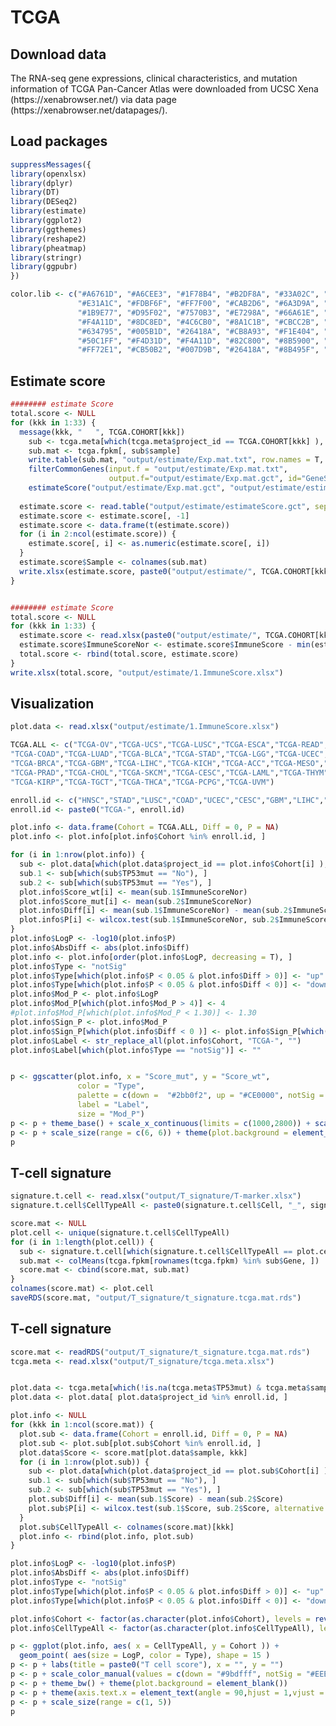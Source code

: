 # TCGA

## Download data

The RNA-seq gene expressions, clinical characteristics, and mutation information of TCGA Pan-Cancer Atlas were downloaded from UCSC Xena (https://xenabrowser.net/) via data page (https://xenabrowser.net/datapages/).


## Load packages

``` r

suppressMessages({
library(openxlsx)
library(dplyr)
library(DT)
library(DESeq2)
library(estimate)
library(ggplot2)
library(ggthemes)
library(reshape2)
library(pheatmap)
library(stringr)
library(ggpubr)
})

color.lib <- c("#A6761D", "#A6CEE3", "#1F78B4", "#B2DF8A", "#33A02C", "#FB9A99", 
               "#E31A1C", "#FDBF6F", "#FF7F00", "#CAB2D6", "#6A3D9A", "#F4B3BE",
               "#1B9E77", "#D95F02", "#7570B3", "#E7298A", "#66A61E", "#E6AB02", 
               "#F4A11D", "#8DC8ED", "#4C6CB0", "#8A1C1B", "#CBCC2B", "#EA644C",
               "#634795", "#005B1D", "#26418A", "#CB8A93", "#F1E404", "#E22826",
               "#50C1FF", "#F4D31D", "#F4A11D", "#82C800", "#8B5900", "#858ED1",
               "#FF72E1", "#CB50B2", "#007D9B", "#26418A", "#8B495F", "#FF394B")

```


## Estimate score

``` r


######## estimate Score
total.score <- NULL
for (kkk in 1:33) {
  message(kkk, "   ", TCGA.COHORT[kkk])
    sub <- tcga.meta[which(tcga.meta$project_id == TCGA.COHORT[kkk] ), ]
    sub.mat <- tcga.fpkm[, sub$sample]
    write.table(sub.mat, "output/estimate/Exp.mat.txt", row.names = T, col.names = T, sep = "\t", quote = F)
    filterCommonGenes(input.f = "output/estimate/Exp.mat.txt", 
                      output.f="output/estimate/Exp.mat.gct", id="GeneSymbol")
    estimateScore("output/estimate/Exp.mat.gct", "output/estimate/estimateScore.gct", platform="affymetrix")
  
  estimate.score <- read.table("output/estimate/estimateScore.gct", sep = "\t", header = T, row.names = 1, check.names = F)
  estimate.score <- estimate.score[, -1]
  estimate.score <- data.frame(t(estimate.score))
  for (i in 2:ncol(estimate.score)) {
    estimate.score[, i] <- as.numeric(estimate.score[, i])
  }
  estimate.score$Sample <- colnames(sub.mat)
  write.xlsx(estimate.score, paste0("output/estimate/", TCGA.COHORT[kkk], ".estimate.xlsx"))
}


######## estimate Score
total.score <- NULL
for (kkk in 1:33) {
  estimate.score <- read.xlsx(paste0("output/estimate/", TCGA.COHORT[kkk], ".estimate.xlsx"))
  estimate.score$ImmuneScoreNor <- estimate.score$ImmuneScore - min(estimate.score$ImmuneScore)
  total.score <- rbind(total.score, estimate.score)
}
write.xlsx(total.score, "output/estimate/1.ImmuneScore.xlsx")


```


## Visualization

``` r

plot.data <- read.xlsx("output/estimate/1.ImmuneScore.xlsx")

TCGA.ALL <- c("TCGA-OV","TCGA-UCS","TCGA-LUSC","TCGA-ESCA","TCGA-READ","TCGA-HNSC","TCGA-PAAD",
"TCGA-COAD","TCGA-LUAD","TCGA-BLCA","TCGA-STAD","TCGA-LGG","TCGA-UCEC","TCGA-SARC",
"TCGA-BRCA","TCGA-GBM","TCGA-LIHC","TCGA-KICH","TCGA-ACC","TCGA-MESO","TCGA-DLBC",
"TCGA-PRAD","TCGA-CHOL","TCGA-SKCM","TCGA-CESC","TCGA-LAML","TCGA-THYM","TCGA-KIRC",
"TCGA-KIRP","TCGA-TGCT","TCGA-THCA","TCGA-PCPG","TCGA-UVM")

enroll.id <- c("HNSC","STAD","LUSC","COAD","UCEC","CESC","GBM","LIHC","LUAD","SKCM","ESCA","OV","READ","LAML","PAAD","BLCA","PRAD","SARC","LGG","BRCA")
enroll.id <- paste0("TCGA-", enroll.id)

plot.info <- data.frame(Cohort = TCGA.ALL, Diff = 0, P = NA)
plot.info <- plot.info[plot.info$Cohort %in% enroll.id, ]

for (i in 1:nrow(plot.info)) {
  sub <- plot.data[which(plot.data$project_id == plot.info$Cohort[i] ), ]
  sub.1 <- sub[which(sub$TP53mut == "No"), ]
  sub.2 <- sub[which(sub$TP53mut == "Yes"), ]
  plot.info$Score_wt[i] <- mean(sub.1$ImmuneScoreNor) 
  plot.info$Score_mut[i] <- mean(sub.2$ImmuneScoreNor) 
  plot.info$Diff[i] <- mean(sub.1$ImmuneScoreNor) - mean(sub.2$ImmuneScoreNor)
  plot.info$P[i] <- wilcox.test(sub.1$ImmuneScoreNor, sub.2$ImmuneScoreNor )$p.value
}
plot.info$LogP <- -log10(plot.info$P)
plot.info$AbsDiff <- abs(plot.info$Diff)
plot.info <- plot.info[order(plot.info$LogP, decreasing = T), ]
plot.info$Type <- "notSig"
plot.info$Type[which(plot.info$P < 0.05 & plot.info$Diff > 0)] <- "up"
plot.info$Type[which(plot.info$P < 0.05 & plot.info$Diff < 0)] <- "down"
plot.info$Mod_P <- plot.info$LogP
plot.info$Mod_P[which(plot.info$Mod_P > 4)] <- 4
#plot.info$Mod_P[which(plot.info$Mod_P < 1.30)] <- 1.30
plot.info$Sign_P <- plot.info$Mod_P
plot.info$Sign_P[which(plot.info$Diff < 0 )] <- plot.info$Sign_P[which(plot.info$Diff < 0 )] * -1
plot.info$Label <- str_replace_all(plot.info$Cohort, "TCGA-", "")
plot.info$Label[which(plot.info$Type == "notSig")] <- ""


p <- ggscatter(plot.info, x = "Score_mut", y = "Score_wt",
               color = "Type",
               palette = c(down =  "#2bb0f2", up = "#CE0000", notSig = "#666666"),
               label = "Label",
               size = "Mod_P")
p <- p + theme_base() + scale_x_continuous(limits = c(1000,2800)) + scale_y_continuous(limits = c(1000,2800))
p <- p + scale_size(range = c(6, 6)) + theme(plot.background = element_blank())
p


```


## T-cell signature

``` r

signature.t.cell <- read.xlsx("output/T_signature/T-marker.xlsx")
signature.t.cell$CellTypeAll <- paste0(signature.t.cell$Cell, "_", signature.t.cell$CellType)

score.mat <- NULL
plot.cell <- unique(signature.t.cell$CellTypeAll)
for (i in 1:length(plot.cell)) {
  sub <- signature.t.cell[which(signature.t.cell$CellTypeAll == plot.cell[i]), ]
  sub.mat <- colMeans(tcga.fpkm[rownames(tcga.fpkm) %in% sub$Gene, ])
  score.mat <- cbind(score.mat, sub.mat)
}
colnames(score.mat) <- plot.cell
saveRDS(score.mat, "output/T_signature/t_signature.tcga.mat.rds")

```


## T-cell signature

``` r

score.mat <- readRDS("output/T_signature/t_signature.tcga.mat.rds")
tcga.meta <- read.xlsx("output/T_signature/tcga.meta.xlsx")


plot.data <- tcga.meta[which(!is.na(tcga.meta$TP53mut) & tcga.meta$sample_type == "Primary Tumor"), ]
plot.data <- plot.data[ plot.data$project_id %in% enroll.id, ]

plot.info <- NULL
for (kkk in 1:ncol(score.mat)) {
  plot.sub <- data.frame(Cohort = enroll.id, Diff = 0, P = NA)
  plot.sub <- plot.sub[plot.sub$Cohort %in% enroll.id, ]
  plot.data$Score <- score.mat[plot.data$sample, kkk]
  for (i in 1:nrow(plot.sub)) {
    sub <- plot.data[which(plot.data$project_id == plot.sub$Cohort[i] ), ]
    sub.1 <- sub[which(sub$TP53mut == "No"), ]
    sub.2 <- sub[which(sub$TP53mut == "Yes"), ]
    plot.sub$Diff[i] <- mean(sub.1$Score) - mean(sub.2$Score)
    plot.sub$P[i] <- wilcox.test(sub.1$Score, sub.2$Score, alternative = "two.sided")$p.value
  }
  plot.sub$CellTypeAll <- colnames(score.mat)[kkk]
  plot.info <- rbind(plot.info, plot.sub)
}

plot.info$LogP <- -log10(plot.info$P)
plot.info$AbsDiff <- abs(plot.info$Diff)
plot.info$Type <- "notSig"
plot.info$Type[which(plot.info$P < 0.05 & plot.info$Diff > 0)] <- "up"
plot.info$Type[which(plot.info$P < 0.05 & plot.info$Diff < 0)] <- "down"

plot.info$Cohort <- factor(as.character(plot.info$Cohort), levels = rev(enroll.id) )
plot.info$CellTypeAll <- factor(as.character(plot.info$CellTypeAll), levels = colnames(score.mat) )

p <- ggplot(plot.info, aes( x = CellTypeAll, y = Cohort )) +
  geom_point( aes(size = LogP, color = Type), shape = 15 )
p <- p + labs(title = paste0("T cell score"), x = "", y = "")
p <- p + scale_color_manual(values = c(down = "#9bdfff", notSig = "#EEEEEE", up = "#CE0000") )
p <- p + theme_bw() + theme(plot.background = element_blank())
p <- p + theme(axis.text.x = element_text(angle = 90,hjust = 1,vjust = 0.5))
p <- p + scale_size(range = c(1, 5)) 
p

```



